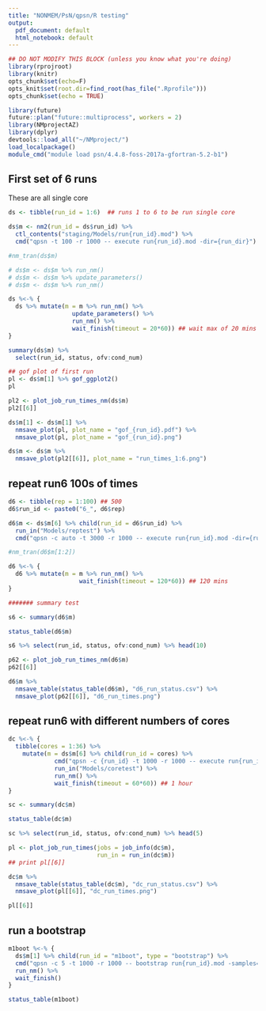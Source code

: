 ```yaml
---
title: "NONMEM/PsN/qpsn/R testing"
output:
  pdf_document: default
  html_notebook: default
---
```


```r
## DO NOT MODIFY THIS BLOCK (unless you know what you're doing)
library(rprojroot)
library(knitr)
opts_chunk$set(echo=F)
opts_knit$set(root.dir=find_root(has_file(".Rprofile")))
opts_chunk$set(echo = TRUE)
```

```r
library(future)
future::plan("future::multiprocess", workers = 2)
library(NMprojectAZ)
library(dplyr)
devtools::load_all("~/NMproject/")
load_localpackage()
module_cmd("module load psn/4.4.8-foss-2017a-gfortran-5.2-b1")
```


## First set of 6 runs

These are all single core

```r
ds <- tibble(run_id = 1:6)  ## runs 1 to 6 to be run single core

ds$m <- nm2(run_id = ds$run_id) %>%
  ctl_contents("staging/Models/run{run_id}.mod") %>%
  cmd("qpsn -t 100 -r 1000 -- execute run{run_id}.mod -dir={run_dir}")

#nm_tran(ds$m)

# ds$m <- ds$m %>% run_nm()
# ds$m <- ds$m %>% update_parameters()
# ds$m <- ds$m %>% run_nm()

ds %<-% {
  ds %>% mutate(m = m %>% run_nm() %>%
                  update_parameters() %>%
                  run_nm() %>%
                  wait_finish(timeout = 20*60)) ## wait max of 20 mins
}

summary(ds$m) %>% 
  select(run_id, status, ofv:cond_num)

## gof plot of first run
pl <- ds$m[1] %>% gof_ggplot2()
pl

pl2 <- plot_job_run_times_nm(ds$m)
pl2[[6]]

ds$m[1] <- ds$m[1] %>% 
  nmsave_plot(pl, plot_name = "gof_{run_id}.pdf") %>%
  nmsave_plot(pl, plot_name = "gof_{run_id}.png")

ds$m <- ds$m %>% 
  nmsave_plot(pl2[[6]], plot_name = "run_times_1:6.png")

```

## repeat run6 100s of times

```r

d6 <- tibble(rep = 1:100) ## 500
d6$run_id <- paste0("6_", d6$rep)

d6$m <- ds$m[6] %>% child(run_id = d6$run_id) %>%
  run_in("Models/reptest") %>%
  cmd("qpsn -c auto -t 3000 -r 1000 -- execute run{run_id}.mod -dir={run_dir}")

#nm_tran(d6$m[1:2])

d6 %<-% {
  d6 %>% mutate(m = m %>% run_nm() %>%
                    wait_finish(timeout = 120*60)) ## 120 mins
}

####### summary test

s6 <- summary(d6$m) 

status_table(d6$m)

s6 %>% select(run_id, status, ofv:cond_num) %>% head(10)

p62 <- plot_job_run_times_nm(d6$m)
p62[[6]]

d6$m %>%
  nmsave_table(status_table(d6$m), "d6_run_status.csv") %>%
  nmsave_plot(p62[[6]], "d6_run_times.png")

```

## repeat run6 with different numbers of cores

```r

dc %<-% {
  tibble(cores = 1:36) %>%
    mutate(m = ds$m[6] %>% child(run_id = cores) %>%
             cmd("qpsn -c {run_id} -t 1000 -r 1000 -- execute run{run_id}.mod -dir={run_dir}") %>%
             run_in("Models/coretest") %>%
             run_nm() %>%
             wait_finish(timeout = 60*60)) ## 1 hour
}

sc <- summary(dc$m) 

status_table(dc$m)

sc %>% select(run_id, status, ofv:cond_num) %>% head(5)

pl <- plot_job_run_times(jobs = job_info(dc$m),
                         run_in = run_in(dc$m))
## print pl[[6]]

dc$m %>%
  nmsave_table(status_table(dc$m), "dc_run_status.csv") %>%
  nmsave_plot(pl[[6]], "dc_run_times.png")

pl[[6]]

```

## run a bootstrap

```r
m1boot %<-% {
  ds$m[1] %>% child(run_id = "m1boot", type = "bootstrap") %>%
  cmd("qpsn -c 5 -t 1000 -r 1000 -- bootstrap run{run_id}.mod -samples=100 -threads=20 -dir={run_dir}") %>%
  run_nm() %>%
  wait_finish()
}

status_table(m1boot)

```




